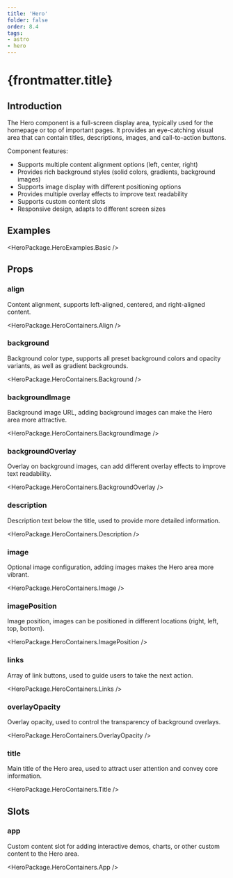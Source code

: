 ```yaml
---
title: 'Hero'
folder: false
order: 8.4
tags:
- astro
- hero
---
```



# {frontmatter.title}

## Introduction

The Hero component is a full-screen display area, typically used for the homepage or top of important pages. It provides an eye-catching visual area that can contain titles, descriptions, images, and call-to-action buttons.

Component features:

- Supports multiple content alignment options (left, center, right)
- Provides rich background styles (solid colors, gradients, background images)
- Supports image display with different positioning options
- Provides multiple overlay effects to improve text readability
- Supports custom content slots
- Responsive design, adapts to different screen sizes

## Examples

<HeroPackage.HeroExamples.Basic />

## Props

### align

Content alignment, supports left-aligned, centered, and right-aligned content.

<HeroPackage.HeroContainers.Align />

### background

Background color type, supports all preset background colors and opacity variants, as well as gradient backgrounds.

<HeroPackage.HeroContainers.Background />

### backgroundImage

Background image URL, adding background images can make the Hero area more attractive.

<HeroPackage.HeroContainers.BackgroundImage />

### backgroundOverlay

Overlay on background images, can add different overlay effects to improve text readability.

<HeroPackage.HeroContainers.BackgroundOverlay />

### description

Description text below the title, used to provide more detailed information.

<HeroPackage.HeroContainers.Description />

### image

Optional image configuration, adding images makes the Hero area more vibrant.

<HeroPackage.HeroContainers.Image />

### imagePosition

Image position, images can be positioned in different locations (right, left, top, bottom).

<HeroPackage.HeroContainers.ImagePosition />

### links

Array of link buttons, used to guide users to take the next action.

<HeroPackage.HeroContainers.Links />

### overlayOpacity

Overlay opacity, used to control the transparency of background overlays.

<HeroPackage.HeroContainers.OverlayOpacity />

### title

Main title of the Hero area, used to attract user attention and convey core information.

<HeroPackage.HeroContainers.Title />

## Slots

### app

Custom content slot for adding interactive demos, charts, or other custom content to the Hero area.

<HeroPackage.HeroContainers.App />
